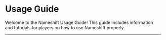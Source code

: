 
# Usage Guide

Welcome to the Nameshift Usage Guide! This guide includes information and tutorials for players
on how to use Nameshift properly.

---

<DocCardList items={useCurrentSidebarCategory().items} />
